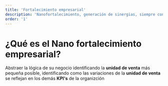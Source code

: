 ```yaml
---
title: 'Fortalecimiento empresarial'
description: 'Nanofortalecimiento, generación de sinergias, siempre con un enfoque granular del negocio'
order: '1'
---
```


# ¿Qué es el **Nano fortalecimiento empresarial**?

Abstraer la lógica de su negocio identificando la **unidad de venta** más pequeña posible, identificando como las variaciones de la **unidad de venta** se reflejan en los demás **KPI's** de la organizción

<CustomImage src="https://raw.githubusercontent.com/juancamontero/mamo-content/main/images/nano-business-enhancement.webp" alt="Nano fortalecimiento" />